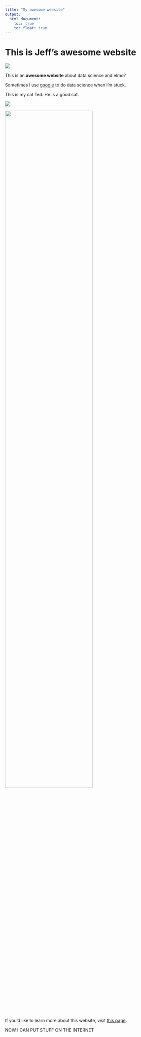 ```yaml
---
title: "My awesome website"
output: 
  html_document:
    toc: true
    toc_float: true
---
```


# This is Jeff's awesome website


![](https://media.giphy.com/media/drXGoW1iudhKw/giphy.gif)

This is an **awesome website** about data science and elmo?

Sometimes I use [google](https://www.google.com/) to do data science when I'm stuck.

This is my cat Ted. He is a good cat.

![](images/ted.jpg)

<img src="images/ted.jpg" style="width:75%">


If you'd like to learn more about this website, visit [this page](about.html).


NOW I CAN PUT STUFF ON THE INTERNET